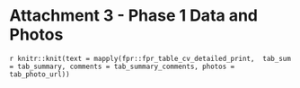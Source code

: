 

# **Attachment 3 - Phase 1 Data and Photos** {-}

`r knitr::knit(text = mapply(fpr::fpr_table_cv_detailed_print,  tab_sum = tab_summary, comments = tab_summary_comments, photos = tab_photo_url))`


